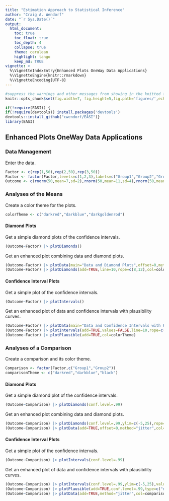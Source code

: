 ```yaml
---
title: "Estimation Approach to Statistical Inference"
author: "Craig A. Wendorf"
date: "`r Sys.Date()`"
output:
  html_document:
    toc: true
    toc_float: true
    toc_depth: 4
    collapse: true
    theme: cerulean
    highlight: tango
    keep_md: TRUE
vignette: >
  %\VignetteIndexEntry{Enhanced Plots OneWay Data Applications}
  %\VignetteEngine{knitr::rmarkdown}
  %\VignetteEncoding{UTF-8}
---
```


```r
#suppress the warnings and other messages from showing in the knitted file.
knitr::opts_chunk$set(fig.width=7, fig.height=5,fig.path='figures/',echo=TRUE,warning=FALSE,message=FALSE)
```

```r
if(!require(EASI)) {
if(!require(devtools)) install.packages('devtools')
devtools::install_github("cwendorf/EASI")}
library(EASI)
```

## Enhanced Plots OneWay Data Applications

### Data Management

Enter the data.
```r
Factor <- c(rep(1,50),rep(2,50),rep(3,50))
Factor <- factor(Factor,levels=c(1,2,3),labels=c("Group1","Group2","Group3"))
Outcome <- c(rnorm(50,mean=7,sd=2),rnorm(50,mean=11,sd=4),rnorm(50,mean=12,sd=4))
```

### Analyses of the Means

Create a color theme for the plots.
```r
colorTheme <- c("darkred","darkblue","darkgoldenrod")
```

#### Diamond Plots

Get a simple diamond plots of the confidence intervals.
```r
(Outcome~Factor) |> plotDiamonds()
```

Get an enhanced plot combining data and diamond plots.
```r
(Outcome~Factor) |> plotData(main="Data and Diamond Plots",offset=0,method="jitter",col=colorTheme)
(Outcome~Factor) |> plotDiamonds(add=TRUE,line=10,rope=c(8,12),col=colorTheme)
```

#### Confidence Interval Plots

Get a simple plot of the confidence intervals.
```r
(Outcome~Factor) |> plotIntervals()
```

Get an enhanced plot of data and confidence intervals with plausibility curves.
```r
(Outcome~Factor) |> plotData(main="Data and Confidence Intervals with Plausibility Curves",offset=-.15,method="jitter",col=colorTheme)
(Outcome~Factor) |> plotIntervals(add=TRUE,values=FALSE,line=10,rope=c(8,12),col=colorTheme)
(Outcome~Factor) |> plotPlausible(add=TRUE,col=colorTheme)
```

### Analyses of a Comparison

Create a comparison and its color theme.
```r
Comparison <- factor(Factor,c("Group1","Group2"))
comparisonTheme <- c("darkred","darkblue","black")
```

#### Diamond Plots

Get a simple diamond plot of the confidence intervals.
```r
(Outcome~Comparison) |> plotDiamonds(conf.level=.99)
```

Get an enhanced plot combining data and diamond plots.
```r
(Outcome~Comparison) |> plotDiamonds(conf.level=.99,ylim=c(-5,25),rope=c(-2,2),col=comparisonTheme)
(Outcome~Comparison) |> plotData(add=TRUE,offset=0,method="jitter",col=comparisonTheme)
```

#### Confidence Interval Plots

Get a simple plot of the confidence intervals.
```r
(Outcome~Comparison) |> plotIntervals(conf.level=.99)
```

Get an enhanced plot of data and confidence intervals with plausibility curves.
```r
(Outcome~Comparison) |> plotIntervals(conf.level=.99,ylim=c(-5,25),values=FALSE,rope=c(-2,2),col=comparisonTheme)
(Outcome~Comparison) |> plotPlausible(add=TRUE,conf.level=.99,type=c("none","none","right"),col=comparisonTheme)
(Outcome~Comparison) |> plotData(add=TRUE,method="jitter",col=comparisonTheme)
```